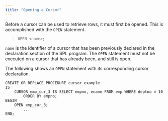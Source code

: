 ```yaml
---
title: "Opening a Cursor"
---
```


Before a cursor can be used to retrieve rows, it must first be opened. This is accomplished with the `OPEN` statement.

> `OPEN <name>;`

`name` is the identifier of a cursor that has been previously declared in the declaration section of the SPL program. The `OPEN` statement must not be executed on a cursor that has already been, and still is open.

The following shows an `OPEN` statement with its corresponding cursor declaration.

``` text
CREATE OR REPLACE PROCEDURE cursor_example
IS
    CURSOR emp_cur_3 IS SELECT empno, ename FROM emp WHERE deptno = 10
        ORDER BY empno;
BEGIN
    OPEN emp_cur_3;
        ...
END;
```
